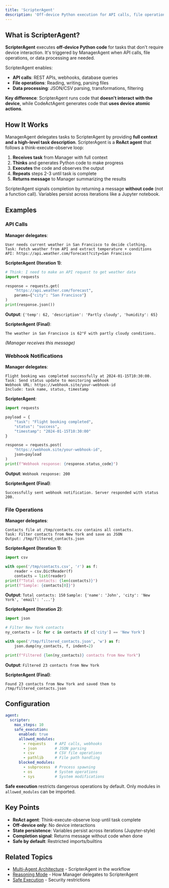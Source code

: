 ```yaml
---
title: 'ScripterAgent'
description: 'Off-device Python execution for API calls, file operations, and data processing.'
---
```


## What is ScripterAgent?

**ScripterAgent** executes **off-device Python code** for tasks that don't require device interaction. It's triggered by ManagerAgent when API calls, file operations, or data processing are needed.

ScripterAgent enables:
- **API calls**: REST APIs, webhooks, database queries
- **File operations**: Reading, writing, parsing files
- **Data processing**: JSON/CSV parsing, transformations, filtering

**Key difference**: ScripterAgent runs code that **doesn't interact with the device**, while CodeActAgent generates code that **uses device atomic actions**.

## How It Works

ManagerAgent delegates tasks to ScripterAgent by providing **full context and a high-level task description**. ScripterAgent is a **ReAct agent** that follows a think-execute-observe loop:

1. **Receives task** from Manager with full context
2. **Thinks** and generates Python code to make progress
3. **Executes** the code and observes the output
4. **Repeats** steps 2-3 until task is complete
5. **Returns message** to Manager summarizing the results

ScripterAgent signals completion by returning a message **without code** (not a function call). Variables persist across iterations like a Jupyter notebook.

## Examples

### API Calls

**Manager delegates**:
```
User needs current weather in San Francisco to decide clothing.
Task: Fetch weather from API and extract temperature + conditions
API: https://api.weather.com/forecast?city=San Francisco
```

**ScripterAgent (Iteration 1)**:
```python
# Think: I need to make an API request to get weather data
import requests

response = requests.get(
    "https://api.weather.com/forecast",
    params={"city": "San Francisco"}
)
print(response.json())
```
**Output**: `{'temp': 62, 'description': 'Partly cloudy', 'humidity': 65}`

**ScripterAgent (Final)**:
```
The weather in San Francisco is 62°F with partly cloudy conditions.
```
*(Manager receives this message)*

### Webhook Notifications

**Manager delegates**:
```
Flight booking was completed successfully at 2024-01-15T10:30:00.
Task: Send status update to monitoring webhook
Webhook URL: https://webhook.site/your-webhook-id
Include: task name, status, timestamp
```

**ScripterAgent**:
```python
import requests

payload = {
    "task": "Flight booking completed",
    "status": "success",
    "timestamp": "2024-01-15T10:30:00"
}

response = requests.post(
    "https://webhook.site/your-webhook-id",
    json=payload
)
print(f"Webhook response: {response.status_code}")
```
**Output**: `Webhook response: 200`

**ScripterAgent (Final)**:
```
Successfully sent webhook notification. Server responded with status 200.
```

### File Operations

**Manager delegates**:
```
Contacts file at /tmp/contacts.csv contains all contacts.
Task: Filter contacts from New York and save as JSON
Output: /tmp/filtered_contacts.json
```

**ScripterAgent (Iteration 1)**:
```python
import csv

with open('/tmp/contacts.csv', 'r') as f:
    reader = csv.DictReader(f)
    contacts = list(reader)
print(f"Total contacts: {len(contacts)}")
print(f"Sample: {contacts[0]}")
```
**Output**: `Total contacts: 150` `Sample: {'name': 'John', 'city': 'New York', 'email': '...'}`

**ScripterAgent (Iteration 2)**:
```python
import json

# Filter New York contacts
ny_contacts = [c for c in contacts if c['city'] == 'New York']

with open('/tmp/filtered_contacts.json', 'w') as f:
    json.dump(ny_contacts, f, indent=2)

print(f"Filtered {len(ny_contacts)} contacts from New York")
```
**Output**: `Filtered 23 contacts from New York`

**ScripterAgent (Final)**:
```
Found 23 contacts from New York and saved them to /tmp/filtered_contacts.json
```

## Configuration

```yaml
agent:
  scripter:
    max_steps: 10
    safe_execution:
      enabled: true
      allowed_modules:
        - requests    # API calls, webhooks
        - json        # JSON parsing
        - csv         # CSV file operations
        - pathlib     # File path handling
      blocked_modules:
        - subprocess  # Process spawning
        - os          # System operations
        - sys         # System modifications
```

**Safe execution** restricts dangerous operations by default. Only modules in `allowed_modules` can be imported.

## Key Points

- **ReAct agent**: Think-execute-observe loop until task complete
- **Off-device only**: No device interactions
- **State persistence**: Variables persist across iterations (Jupyter-style)
- **Completion signal**: Returns message without code when done
- **Safe by default**: Restricted imports/builtins

## Related Topics

- [Multi-Agent Architecture](./agent-architecture) - ScripterAgent in the workflow
- [Reasoning Mode](./reasoning-mode) - How Manager delegates to ScripterAgent
- [Safe Execution](./safe-execution) - Security restrictions
